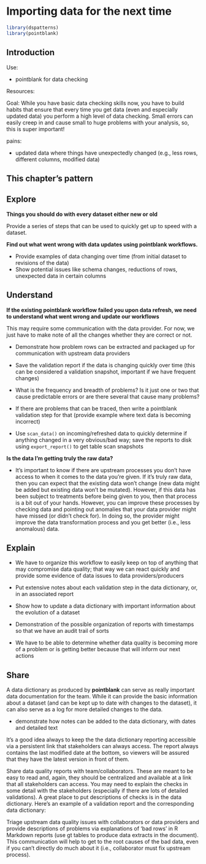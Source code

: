 # Importing data for the next time

```r
library(dspatterns)
library(pointblank)
```


## Introduction

Use: 

- pointblank for data checking

Resources:

Goal: While you have basic data checking skills now, you have to build habits that ensure that every time you get data (even and especially updated data) you perform a high level of data checking. Small errors can easily creep in and cause small to huge problems with your analysis, so, this is super important!

pains:

- updated data where things have unexpectedly changed (e.g., less rows, different columns, modified data)


## This chapter's pattern


## Explore

**Things you should do with every dataset either new or old**

Provide a series of steps that can be used to quickly get up to speed with a dataset.


**Find out what went wrong with data updates using pointblank workflows.**

- Provide examples of data changing over time (from initial dataset to revisions of the data)
- Show potential issues like schema changes, reductions of rows, unexpected data in certain columns

## Understand

**If the existing pointblank workflow failed you upon data refresh, we need to understand what went wrong and update our workflows**

This may require some communication with the data provider. For now, we just have to make note of all the changes whether they are correct or not. 

- Demonstrate how problem rows can be extracted and packaged up for communication with upstream data providers

- Save the validation report if the data is changing quickly over time (this can be considered a validation snapshot, important if we have frequent changes)

- What is the frequency and breadth of problems? Is it just one or two that cause predictable errors or are there several that cause many problems?

- If there are problems that can be traced, then write a pointblank validation step for that (provide example where text data is becoming incorrect)

- Use `scan_data()` on incoming/refreshed data to quickly determine if anything changed in a very obvious/bad way; save the reports to disk using `export_report()` to get table scan snapshots

**Is the data I'm getting truly the raw data?** 

- It's important to know if there are upstream processes you don't have access to when it comes to the data you're given. If it's truly raw data, then you can expect that the existing data won't change (new data might be added but existing data won't be mutated). However, if this data has been subject to treatments before being given to you, then that process is a bit out of your hands. However, you can improve these processes by checking data and pointing out anomalies that your data provider might have missed (or didn't check for). In doing so, the provider might improve the data transformation process and you get better (i.e., less anomalous) data.

## Explain

- We have to organize this workflow to easily keep on top of anything that may compromise data quality; that way we can react quickly and provide some evidence of data issues to data providers/producers

- Put extensive notes about each validation step in the data dictionary, or, in an associated report

- Show how to update a data dictionary with important information about the evolution of a dataset

- Demonstration of the possible organization of reports with timestamps so that we have an audit trail of sorts

- We have to be able to determine whether data quality is becoming more of a problem or is getting better because that will inform our next actions

## Share

A data dictionary as produced by **pointblank** can serve as really important data documentation for the team. While it can provide the basic information about a dataset (and can be kept up to date with changes to the dataset), it can also serve as a log for more detailed changes to the data. 

- demonstrate how notes can be added to the data dictionary, with dates and detailed text

It's a good idea always to keep the the data dictionary reporting accessible via a persistent link that stakeholders can always access. The report always contains the last modified date at the bottom, so viewers will be assured that they have the latest version in front of them.

Share data quality reports with team/collaborators. These are meant to be easy to read and, again, they should be centralized and available at a link that all stakeholders can access. You may need to explain the checks in some detail with the stakeholders (especially if there are lots of detailed validations). A great place to put descriptions of checks is in the data dictionary. Here's an example of a validation report and the corresponding data dictionary:

<!-- validation report -->

<!-- data dictionary -->

Triage upstream data quality issues with collaborators or data providers and provide descriptions of problems via explanations of 'bad rows' in R Markdown reports (use gt tables to produce data extracts in the document). This communication will help to get to the root causes of the bad data, even if you can't directly do much about it (i.e., collaborator must fix upstream process).

